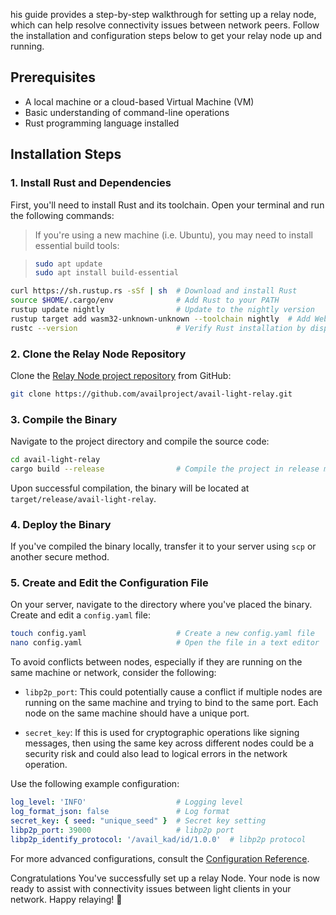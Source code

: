 his guide provides a step-by-step walkthrough for setting up a relay node, which can help resolve connectivity issues between network peers. Follow the installation and configuration steps below to get your relay node up and running.



## Prerequisites

- A local machine or a cloud-based Virtual Machine (VM)
- Basic understanding of command-line operations
- Rust programming language installed

## Installation Steps

### 1. Install Rust and Dependencies

First, you'll need to install Rust and its toolchain. Open your terminal and run the following commands:
> If you're using a new machine (i.e. Ubuntu), you may need to install essential build tools:

> ```bash
> sudo apt update
> sudo apt install build-essential
> ```

```bash
curl https://sh.rustup.rs -sSf | sh  # Download and install Rust
source $HOME/.cargo/env              # Add Rust to your PATH
rustup update nightly                # Update to the nightly version
rustup target add wasm32-unknown-unknown --toolchain nightly  # Add WebAssembly target
rustc --version                      # Verify Rust installation by displaying the version
```

### 2. Clone the Relay Node Repository

Clone the [Relay Node project repository](https://github.com/availproject/avail-light-relay) from GitHub:

```bash
git clone https://github.com/availproject/avail-light-relay.git
```

### 3. Compile the Binary

Navigate to the project directory and compile the source code:

```bash
cd avail-light-relay                 
cargo build --release                # Compile the project in release mode
```

Upon successful compilation, the binary will be located at `target/release/avail-light-relay`.

### 4. Deploy the Binary

If you've compiled the binary locally, transfer it to your server using `scp` or another secure method.

### 5. Create and Edit the Configuration File

On your server, navigate to the directory where you've placed the binary. Create and edit a `config.yaml` file:

```bash
touch config.yaml                    # Create a new config.yaml file
nano config.yaml                     # Open the file in a text editor
```

To avoid conflicts between nodes, especially if they are running on the same machine or network, consider the following:

- `libp2p_port`: This could potentially cause a conflict if multiple nodes are running on the same machine and trying to bind to the same port. Each node on the same machine should have a unique port.

- `secret_key`: If this is used for cryptographic operations like signing messages, then using the same key across different nodes could be a security risk and could also lead to logical errors in the network operation.

Use the following example configuration:

```yaml
log_level: 'INFO'                    # Logging level
log_format_json: false               # Log format
secret_key: { seed: "unique_seed" }  # Secret key setting
libp2p_port: 39000                   # libp2p port
libp2p_identify_protocol: '/avail_kad/id/1.0.0'  # libp2p protocol
```

For more advanced configurations, consult the [Configuration Reference](https://github.com/availproject/avail-light-relay#config-reference).

Congratulations You've successfully set up a relay Node. Your node is now ready to assist with connectivity issues between light clients in your network. Happy relaying! 🚀